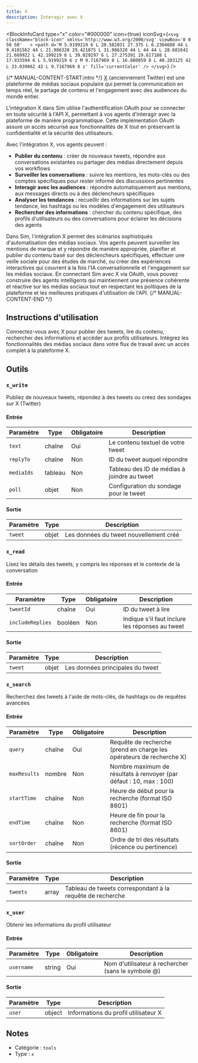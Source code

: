 ```yaml
---
title: X
description: Interagir avec X
---
```



<BlockInfoCard 
  type="x"
  color="#000000"
  icon={true}
  iconSvg={`<svg className="block-icon" xmlns='http://www.w3.org/2000/svg' viewBox='0 0 50 50'   >
      <path
        d='M 5.9199219 6 L 20.582031 27.375 L 6.2304688 44 L 9.4101562 44 L 21.986328 29.421875 L 31.986328 44 L 44 44 L 28.681641 21.669922 L 42.199219 6 L 39.029297 6 L 27.275391 19.617188 L 17.933594 6 L 5.9199219 6 z M 9.7167969 8 L 16.880859 8 L 40.203125 42 L 33.039062 42 L 9.7167969 8 z'
        fill='currentColor'
      />
    </svg>`}
/>

{/* MANUAL-CONTENT-START:intro */}
[X](https://x.com/) (anciennement Twitter) est une plateforme de médias sociaux populaire qui permet la communication en temps réel, le partage de contenu et l'engagement avec des audiences du monde entier.

L'intégration X dans Sim utilise l'authentification OAuth pour se connecter en toute sécurité à l'API X, permettant à vos agents d'interagir avec la plateforme de manière programmatique. Cette implémentation OAuth assure un accès sécurisé aux fonctionnalités de X tout en préservant la confidentialité et la sécurité des utilisateurs.

Avec l'intégration X, vos agents peuvent :

- **Publier du contenu** : créer de nouveaux tweets, répondre aux conversations existantes ou partager des médias directement depuis vos workflows
- **Surveiller les conversations** : suivre les mentions, les mots-clés ou des comptes spécifiques pour rester informé des discussions pertinentes
- **Interagir avec les audiences** : répondre automatiquement aux mentions, aux messages directs ou à des déclencheurs spécifiques
- **Analyser les tendances** : recueillir des informations sur les sujets tendance, les hashtags ou les modèles d'engagement des utilisateurs
- **Rechercher des informations** : chercher du contenu spécifique, des profils d'utilisateurs ou des conversations pour éclairer les décisions des agents

Dans Sim, l'intégration X permet des scénarios sophistiqués d'automatisation des médias sociaux. Vos agents peuvent surveiller les mentions de marque et y répondre de manière appropriée, planifier et publier du contenu basé sur des déclencheurs spécifiques, effectuer une veille sociale pour des études de marché, ou créer des expériences interactives qui couvrent à la fois l'IA conversationnelle et l'engagement sur les médias sociaux. En connectant Sim avec X via OAuth, vous pouvez construire des agents intelligents qui maintiennent une présence cohérente et réactive sur les médias sociaux tout en respectant les politiques de la plateforme et les meilleures pratiques d'utilisation de l'API.
{/* MANUAL-CONTENT-END */}

## Instructions d'utilisation

Connectez-vous avec X pour publier des tweets, lire du contenu, rechercher des informations et accéder aux profils utilisateurs. Intégrez les fonctionnalités des médias sociaux dans votre flux de travail avec un accès complet à la plateforme X.

## Outils

### `x_write`

Publiez de nouveaux tweets, répondez à des tweets ou créez des sondages sur X (Twitter)

#### Entrée

| Paramètre | Type | Obligatoire | Description |
| --------- | ---- | ----------- | ----------- |
| `text` | chaîne | Oui | Le contenu textuel de votre tweet |
| `replyTo` | chaîne | Non | ID du tweet auquel répondre |
| `mediaIds` | tableau | Non | Tableau des ID de médias à joindre au tweet |
| `poll` | objet | Non | Configuration du sondage pour le tweet |

#### Sortie

| Paramètre | Type | Description |
| --------- | ---- | ----------- |
| `tweet` | objet | Les données du tweet nouvellement créé |

### `x_read`

Lisez les détails des tweets, y compris les réponses et le contexte de la conversation

#### Entrée

| Paramètre | Type | Obligatoire | Description |
| --------- | ---- | ----------- | ----------- |
| `tweetId` | chaîne | Oui | ID du tweet à lire |
| `includeReplies` | booléen | Non | Indique s'il faut inclure les réponses au tweet |

#### Sortie

| Paramètre | Type | Description |
| --------- | ---- | ----------- |
| `tweet` | objet | Les données principales du tweet |

### `x_search`

Recherchez des tweets à l'aide de mots-clés, de hashtags ou de requêtes avancées

#### Entrée

| Paramètre | Type | Obligatoire | Description |
| --------- | ---- | ----------- | ----------- |
| `query` | chaîne | Oui | Requête de recherche \(prend en charge les opérateurs de recherche X\) |
| `maxResults` | nombre | Non | Nombre maximum de résultats à renvoyer \(par défaut : 10, max : 100\) |
| `startTime` | chaîne | Non | Heure de début pour la recherche \(format ISO 8601\) |
| `endTime` | chaîne | Non | Heure de fin pour la recherche \(format ISO 8601\) |
| `sortOrder` | chaîne | Non | Ordre de tri des résultats \(récence ou pertinence\) |

#### Sortie

| Paramètre | Type | Description |
| --------- | ---- | ----------- |
| `tweets` | array | Tableau de tweets correspondant à la requête de recherche |

### `x_user`

Obtenir les informations du profil utilisateur

#### Entrée

| Paramètre | Type | Obligatoire | Description |
| --------- | ---- | ----------- | ----------- |
| `username` | string | Oui | Nom d'utilisateur à rechercher (sans le symbole @) |

#### Sortie

| Paramètre | Type | Description |
| --------- | ---- | ----------- |
| `user` | object | Informations du profil utilisateur X |

## Notes

- Catégorie : `tools`
- Type : `x`
